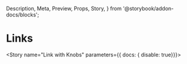   Description,
  Meta,
  Preview,
  Props,
  Story,
} from '@storybook/addon-docs/blocks';


<Meta component={Link} title="Components/Atoms/Link"/>

# Links 
<Description of={Link}/>
<Props of={Link}/>

<Story name="Link with Knobs" parameters={{ docs: { disable: true}}}>
  <Link 
  className={text('className', '', 'Link Options')}
  textStyle={text('textStyle', '' )}
  address={text('address','https://app.tallo.com/register' )}
  color={text('color', '')}
  />
</Story>